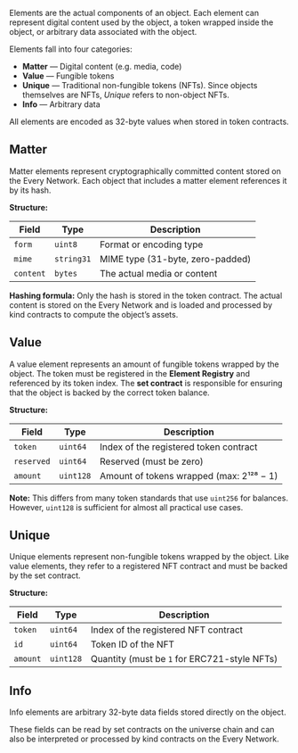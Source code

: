 Elements are the actual components of an object. Each element can represent digital content used by the object, a token wrapped inside the object, or arbitrary data associated with the object.

Elements fall into four categories:

- **Matter** — Digital content (e.g. media, code)
- **Value** — Fungible tokens
- **Unique** — Traditional non-fungible tokens (NFTs). Since objects themselves are NFTs, *Unique* refers to non-object NFTs.
- **Info** — Arbitrary data

All elements are encoded as 32-byte values when stored in token contracts.

## Matter

Matter elements represent cryptographically committed content stored on the Every Network. Each object that includes a matter element references it by its hash.

**Structure:**

| Field      | Type        | Description                             |
|------------|-------------|-----------------------------------------|
| `form`     | `uint8`     | Format or encoding type                 |
| `mime`     | `string31`  | MIME type (31-byte, zero-padded)       |
| `content`  | `bytes`     | The actual media or content            |

**Hashing formula:**
Only the hash is stored in the token contract. The actual content is stored on the Every Network and is loaded and processed by kind contracts to compute the object’s assets.

## Value

A value element represents an amount of fungible tokens wrapped by the object. The token must be registered in the **Element Registry** and referenced by its token index. The **set contract** is responsible for ensuring that the object is backed by the correct token balance.

**Structure:**

| Field       | Type        | Description                                      |
|-------------|-------------|--------------------------------------------------|
| `token`     | `uint64`    | Index of the registered token contract           |
| `reserved`  | `uint64`    | Reserved (must be zero)                          |
| `amount`    | `uint128`   | Amount of tokens wrapped (max: 2¹²⁸ − 1)         |

**Note:** This differs from many token standards that use `uint256` for balances. However, `uint128` is sufficient for almost all practical use cases.

## Unique

Unique elements represent non-fungible tokens wrapped by the object. Like value elements, they refer to a registered NFT contract and must be backed by the set contract.

**Structure:**

| Field     | Type      | Description                                  |
|-----------|-----------|----------------------------------------------|
| `token`   | `uint64`  | Index of the registered NFT contract         |
| `id`      | `uint64`  | Token ID of the NFT                          |
| `amount`  | `uint128` | Quantity (must be `1` for ERC721-style NFTs) |

## Info

Info elements are arbitrary 32-byte data fields stored directly on the object.

These fields can be read by set contracts on the universe chain and can also be interpreted or processed by kind contracts on the Every Network.
